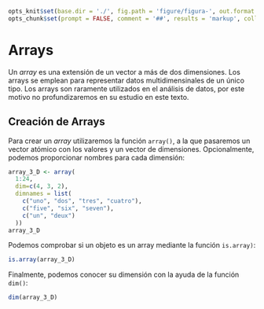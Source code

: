 ```r
opts_knit$set(base.dir = './', fig.path = 'figure/figura-', out.format = 'md', unnamed.chunk.label = "Ejemplo", upload.fun = imgur_upload, base.url = "https://rsanchezs.imgur.com/all/")
opts_chunk$set(prompt = FALSE, comment = '##', results = 'markup', collapse = TRUE, eval = TRUE, echo = TRUE, tidy = TRUE)
```


# Arrays


Un _array_ es una extensión de un vector a más de dos dimensiones. Los arrays se
emplean para representar  datos multidimensinales de un único tipo. Los arrays son
raramente utilizados en el análisis de datos, por este motivo no profundizaremos
en su estudio en este texto.


## Creación de Arrays

Para crear un _array_ utilizaremos la función `array()`, a la que pasaremos
un vector atómico con los valores y un vector de dimensiones. Opcionalmente, 
podemos proporcionar nombres para cada dimensión:

```r
array_3_D <- array(
  1:24, 
  dim=c(4, 3, 2),
  dimnames = list(
    c("uno", "dos", "tres", "cuatro"),
    c("five", "six", "seven"),
    c("un", "deux")
  ))
array_3_D
```


Podemos comprobar si un objeto es un array mediante la función `is.array)`:

```r
is.array(array_3_D)
```

Finalmente, podemos conocer su dimensión con la ayuda de la función `dim()`:

```r
dim(array_3_D)
```











































